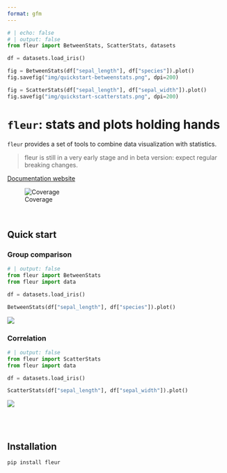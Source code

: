 ```yaml
---
format: gfm
---
```


<!-- Automatically generated, uses README.qmd to modify README.md -->

```python
# | echo: false
# | output: false
from fleur import BetweenStats, ScatterStats, datasets

df = datasets.load_iris()

fig = BetweenStats(df["sepal_length"], df["species"]).plot()
fig.savefig("img/quickstart-betweenstats.png", dpi=200)

fig = ScatterStats(df["sepal_length"], df["sepal_width"]).plot()
fig.savefig("img/quickstart-scatterstats.png", dpi=200)
```



# `fleur`: stats and plots holding hands

`fleur` provides a set of tools to combine data visualization with statistics.

> fleur is still in a very early stage and in beta version: expect regular breaking changes.

[Documentation website](https://y-sunflower.github.io/fleur/)

![Coverage](coverage-badge.svg)

<br>

## Quick start

### Group comparison

```python
# | output: false
from fleur import BetweenStats
from fleur import data

df = datasets.load_iris()

BetweenStats(df["sepal_length"], df["species"]).plot()
```

![](docs/img/quickstart-betweenstats.png)

### Correlation

```python
# | output: false
from fleur import ScatterStats
from fleur import data

df = datasets.load_iris()

ScatterStats(df["sepal_length"], df["sepal_width"]).plot()
```

![](docs/img/quickstart-scatterstats.png)

<br><br>

## Installation

```bash
pip install fleur
```

<br><br>

